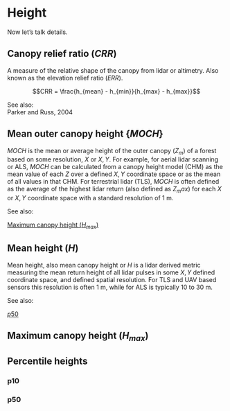 # Height
Now let's talk details.

## Canopy relief ratio ($CRR$)  

A measure of the relative shape of the canopy from lidar or altimetry. Also known as the elevation relief ratio ($ERR$).

$$CRR = \frac{h_{mean} - h_{min}}{h_{max} - h_{max}}$$

See also:  
Parker and Russ, 2004

## Mean outer canopy height {$MOCH$}

$MOCH$ is the mean or average height of the outer canopy ($Z_m$) of a forest based on 
some resolution, $X$ or $X,Y$. For example, for aerial lidar scanning or ALS, $MOCH$
can be calculated from a canopy height model (CHM) as the mean value of each $Z$ over a
defined $X,Y$ coordinate space or as the mean of all values in that CHM. For terrestrial lidar (TLS), 
$MOCH$ is often defined as the average of the highest lidar return (also defined as $Z_max$) 
for each $X$ or $X,Y$ coordinate space with a standard resolution of 1 m. 

See also:  

[Maximum canopy height ($H_{max}$)](## Maximum canopy height ($H_{max}$))  


## Mean height ($H$)

Mean height, also mean canopy height or $H$ is a lidar derived metric measuring
the mean return height of all lidar pulses in some $X,Y$ defined coordinate space,
and defined spatial resolution. For TLS and UAV based sensors this resolution is often 1 m, 
while for ALS is typically 10 to 30 m. 

See also:  

[$p50$](### $p50$)  


## Maximum canopy height ($H_{max}$)

## Percentile heights

### p10
### p50
